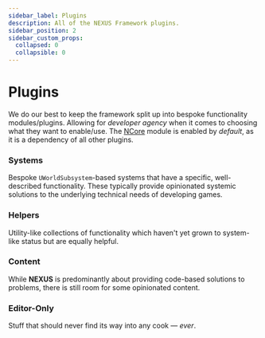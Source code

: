 ```yaml
---
sidebar_label: Plugins
description: All of the NEXUS Framework plugins.
sidebar_position: 2
sidebar_custom_props: 
  collapsed: 0
  collapsible: 0
---
```



# Plugins

We do our best to keep the framework split up into bespoke functionality modules/plugins. Allowing for *developer agency* when it comes to choosing what they want to enable/use. The [NCore](/docs/plugins/core/) module is enabled by *default*, as it is a dependency of all other plugins.

<PluginDetails moduleName="NexusCore" link={true} />

### Systems

Bespoke `UWorldSubsystem`-based systems that have a specific, well-described functionality. These typically provide opinionated systemic solutions to the underlying technical needs of developing games. 

<PluginDetails moduleName="NexusActorPools" link={true} />
<PluginDetails moduleName="NexusDynamicReferences" link={true} />

### Helpers

Utility-like collections of functionality which haven't yet grown to system-like status but are equally helpful.

<PluginDetails moduleName="NexusPicker" link={true} />
<PluginDetails moduleName="NexusMultiplayer" link={true} />

### Content

While **NEXUS** is predominantly about providing code-based solutions to problems, there is still room for some opinionated content.

<PluginDetails moduleName="NexusMaterialLibrary" link={true} />
<PluginDetails moduleName="NexusUserInterface" link={true} />

### Editor-Only

Stuff that should never find its way into any cook — *ever*.

<PluginDetails moduleName="NexusFixers" link={true} />